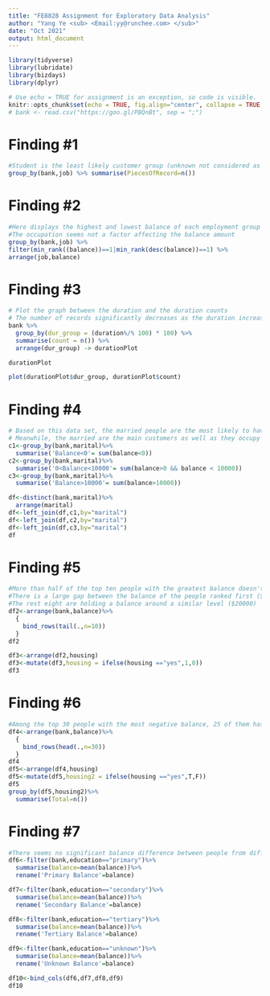 ```yaml
---
title: "FE8828 Assignment for Exploratory Data Analysis"
author: "Yang Ye <sub> <Email:yy@runchee.com> </sub>"
date: "Oct 2021"
output: html_document
---
```


```r
library(tidyverse)
library(lubridate)
library(bizdays)
library(dplyr)

# Use echo = TRUE for assignment is an exception, so code is visible.
knitr::opts_chunk$set(echo = TRUE, fig.align="center", collapse = TRUE, cache = TRUE)
# bank <- read.csv("https://goo.gl/PBQnBt", sep = ";")
```



# Finding #1
```r
#Student is the least likely customer group (unknown not considered as it gives no information)
group_by(bank,job) %>% summarise(PiecesOfRecord=n())
```

# Finding #2
```r
#Here displays the highest and lowest balance of each employment group
#The occupation seems not a factor affecting the balance amount
group_by(bank,job) %>% 
filter(min_rank((balance))==1|min_rank(desc(balance))==1) %>%
arrange(job,balance)
```

# Finding #3
```r
# Plot the graph between the duration and the duration counts
# The number of records significantly decreases as the duration increases
bank %>% 
  group_by(dur_group = (duration%/% 100) * 100) %>%
  summarise(count = n()) %>%
  arrange(dur_group) -> durationPlot

durationPlot

plot(durationPlot$dur_group, durationPlot$count)
```

# Finding #4
```r
# Based on this data set, the married people are the most likely to have a negative balance
# Meanwhile, the married are the main customers as well as they occupy the largest portion among single, married and divorced.
c1<-group_by(bank,marital)%>%
  summarise('Balance<0'= sum(balance<0))
c2<-group_by(bank,marital)%>%
  summarise('0<Balance<10000'= sum(balance>0 && balance < 10000))
c3<-group_by(bank,marital)%>%
  summarise('Balance>10000'= sum(balance>10000))

df<-distinct(bank,marital)%>%
  arrange(marital)
df<-left_join(df,c1,by="marital")
df<-left_join(df,c2,by="marital")
df<-left_join(df,c3,by="marital")
df
```

# Finding #5
```r
#More than half of the top ten people with the greatest balance doesn't have a housing
#There is a large gap between the balance of the people ranked first ($71188) and second ($42045)
#The rest eight are holding a balance around a similar level ($20000)
df2<-arrange(bank,balance)%>%
  {
    bind_rows(tail(.,n=10))
  }
df2

df3<-arrange(df2,housing)
df3<-mutate(df3,housing = ifelse(housing =="yes",1,0))
df3
```

# Finding #6
```r
#Among the top 30 people with the most negative balance, 25 of them has a housing
df4<-arrange(bank,balance)%>%
  {
    bind_rows(head(.,n=30))
  }
df4
df5<-arrange(df4,housing)
df5<-mutate(df5,housing2 = ifelse(housing =="yes",T,F))
df5
group_by(df5,housing2)%>%
  summarise(Total=n())

```

# Finding #7
```r
#There seems no significant balance difference between people from different education background
df6<-filter(bank,education=="primary")%>%
  summarise(balance=mean(balance))%>%
  rename('Primary Balance'=balance)

df7<-filter(bank,education=="secondary")%>%
  summarise(balance=mean(balance))%>%
  rename('Secondary Balance'=balance)

df8<-filter(bank,education=="tertiary")%>%
  summarise(balance=mean(balance))%>%
  rename('Tertiary Balance'=balance)

df9<-filter(bank,education=="unknown")%>%
  summarise(balance=mean(balance))%>%
  rename('Unknown Balance'=balance)

df10<-bind_cols(df6,df7,df8,df9)
df10

```


